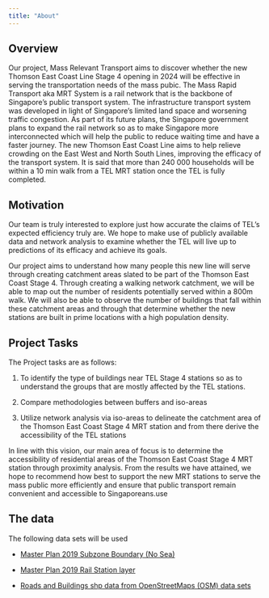 ```yaml
---
title: "About"
---
```


## Overview

Our project, Mass Relevant Transport aims to discover whether the new Thomson East Coast Line Stage 4 opening in 2024 will be effective in serving the transportation needs of the mass pubic. The Mass Rapid Transport aka MRT System is a rail network that is the backbone of Singapore's public transport system. The infrastructure transport system was developed in light of Singapore's limited land space and worsening traffic congestion. As part of its future plans, the Singapore government plans to expand the rail network so as to make Singapore more interconnected which will help the public to reduce waiting time and have a faster journey. The new Thomson East Coast Line aims to help relieve crowding on the East West and North South Lines, improving the efficacy of the transport system. It is said that more than 240 000 households will be within a 10 min walk from a TEL MRT station once the TEL is fully completed.

## Motivation

Our team is truly interested to explore just how accurate the claims of TEL's expected efficiency truly are. We hope to make use of publicly available data and network analysis to examine whether the TEL will live up to predictions of its efficacy and achieve its goals.

Our project aims to understand how many people this new line will serve through creating catchment areas slated to be part of the Thomson East Coast Stage 4. Through creating a walking network catchment, we will be able to map out the number of residents potentially served within a 800m walk. We will also be able to observe the number of buildings that fall within these catchment areas and through that determine whether the new stations are built in prime locations with a high population density.

## Project Tasks

The Project tasks are as follows:

1.  To identify the type of buildings near TEL Stage 4 stations so as to understand the groups that are mostly affected by the TEL stations.

2.  Compare methodologies between buffers and iso-areas

3.  Utilize network analysis via iso-areas to delineate the catchment area of the Thomson East Coast Stage 4 MRT station and from there derive the accessibility of the TEL stations

In line with this vision, our main area of focus is to determine the accessibility of residential areas of the Thomson East Coast Stage 4 MRT station through proximity analysis. From the results we have attained, we hope to recommend how best to support the new MRT stations to serve the mass public more efficiently and ensure that public transport remain convenient and accessible to Singaporeans.use

## The data

The following data sets will be used

-   [Master Plan 2019 Subzone Boundary (No Sea)](https://data.gov.sg/dataset/master-plan-2019-subzone-boundary-no-sea)

-   [Master Plan 2019 Rail Station layer](https://data.gov.sg/dataset/master-plan-2019-rail-station-layer)

-   [Roads and Buildings shp data from OpenStreetMaps (OSM) data sets](https://download.geofabrik.de/asia/malaysia-singapore-brunei.html)
